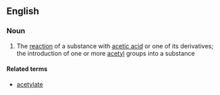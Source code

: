==English==

===Noun===
{{en-noun}}

# {{chemistry}} The [[reaction]] of a substance with [[acetic acid]] or one of its derivatives; the introduction of one or more [[acetyl]] groups into a substance

====Related terms====
*[[acetylate]]